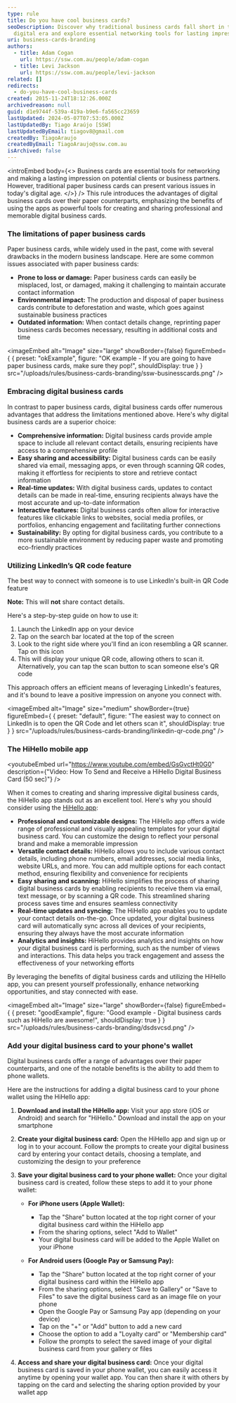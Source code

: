 ```yaml
---
type: rule
title: Do you have cool business cards?
seoDescription: Discover why traditional business cards fall short in the
  digital era and explore essential networking tools for lasting impressions.
uri: business-cards-branding
authors:
  - title: Adam Cogan
    url: https://ssw.com.au/people/adam-cogan
  - title: Levi Jackson
    url: https://ssw.com.au/people/levi-jackson
related: []
redirects:
  - do-you-have-cool-business-cards
created: 2015-11-24T18:12:26.000Z
archivedreason: null
guid: d1e9744f-539a-419a-b9e6-fa565cc23659
lastUpdated: 2024-05-07T07:53:05.000Z
lastUpdatedBy: Tiago Araújo [SSW]
lastUpdatedByEmail: tiagov8@gmail.com
createdBy: TiagoAraujo
createdByEmail: TiagoAraujo@ssw.com.au
isArchived: false
---
```

<introEmbed
  body={<>
Business cards are essential tools for networking and making a lasting impression on potential clients or business partners. However, traditional paper business cards can present various issues in today's digital age.
  </>}
/>
This rule introduces the advantages of digital business cards over their paper counterparts, emphasizing the benefits of using the apps as powerful tools for creating and sharing professional and memorable digital business cards.

### The limitations of paper business cards

Paper business cards, while widely used in the past, come with several drawbacks in the modern business landscape. Here are some common issues associated with paper business cards:

* **Prone to loss or damage:** Paper business cards can easily be misplaced, lost, or damaged, making it challenging to maintain accurate contact information
* **Environmental impact:** The production and disposal of paper business cards contribute to deforestation and waste, which goes against sustainable business practices
* **Outdated information:** When contact details change, reprinting paper business cards becomes necessary, resulting in additional costs and time

<imageEmbed
  alt="Image"
  size="large"
  showBorder={false}
  figureEmbed={ {
    preset: "okExample",
    figure: "OK example - If you are going to have paper business cards, make sure they pop!",
    shouldDisplay: true
  } }
  src="/uploads/rules/business-cards-branding/ssw-businesscards.png"
/>

### Embracing digital business cards

In contrast to paper business cards, digital business cards offer numerous advantages that address the limitations mentioned above. Here's why digital business cards are a superior choice:

* **Comprehensive information:** Digital business cards provide ample space to include all relevant contact details, ensuring recipients have access to a comprehensive profile
* **Easy sharing and accessibility:** Digital business cards can be easily shared via email, messaging apps, or even through scanning QR codes, making it effortless for recipients to store and retrieve contact information
* **Real-time updates:** With digital business cards, updates to contact details can be made in real-time, ensuring recipients always have the most accurate and up-to-date information
* **Interactive features:** Digital business cards often allow for interactive features like clickable links to websites, social media profiles, or portfolios, enhancing engagement and facilitating further connections
* **Sustainability:** By opting for digital business cards, you contribute to a more sustainable environment by reducing paper waste and promoting eco-friendly practices

### Utilizing LinkedIn’s QR code feature

The best way to connect with someone is to use LinkedIn's built-in QR Code feature

**Note:** This will **not** share contact details.

Here's a step-by-step guide on how to use it:

1. Launch the LinkedIn app on your device
2. Tap on the search bar located at the top of the screen
3. Look to the right side where you'll find an icon resembling a QR scanner. Tap on this icon
4. This will display your unique QR code, allowing others to scan it. Alternatively, you can tap the scan button to scan someone else's QR code

This approach offers an efficient means of leveraging LinkedIn's features, and it's bound to leave a positive impression on anyone you connect with.

<imageEmbed
  alt="Image"
  size="medium"
  showBorder={true}
  figureEmbed={ {
    preset: "default",
    figure: "The easiest way to connect on LinkedIn is to open the QR Code and let others scan it",
    shouldDisplay: true
  } }
  src="/uploads/rules/business-cards-branding/linkedin-qr-code.png"
/>

### The HiHello mobile app

<youtubeEmbed url="https://www.youtube.com/embed/GsGvctHt0G0" description={"Video: How To Send and Receive a HiHello Digital Business Card (50 sec)"} />

When it comes to creating and sharing impressive digital business cards, the HiHello app stands out as an excellent tool. Here's why you should consider using the [HiHello app](https://www.hihello.me):

* **Professional and customizable designs:** The HiHello app offers a wide range of professional and visually appealing templates for your digital business card. You can customize the design to reflect your personal brand and make a memorable impression
* **Versatile contact details:** HiHello allows you to include various contact details, including phone numbers, email addresses, social media links, website URLs, and more. You can add multiple options for each contact method, ensuring flexibility and convenience for recipients
* **Easy sharing and scanning:** HiHello simplifies the process of sharing digital business cards by enabling recipients to receive them via email, text message, or by scanning a QR code. This streamlined sharing process saves time and ensures seamless connectivity
* **Real-time updates and syncing:** The HiHello app enables you to update your contact details on-the-go. Once updated, your digital business card will automatically sync across all devices of your recipients, ensuring they always have the most accurate information
* **Analytics and insights:** HiHello provides analytics and insights on how your digital business card is performing, such as the number of views and interactions. This data helps you track engagement and assess the effectiveness of your networking efforts

By leveraging the benefits of digital business cards and utilizing the HiHello app, you can present yourself professionally, enhance networking opportunities, and stay connected with ease.

<imageEmbed
  alt="Image"
  size="large"
  showBorder={false}
  figureEmbed={ {
    preset: "goodExample",
    figure: "Good example - Digital business cards such as HiHello are awesome!",
    shouldDisplay: true
  } }
  src="/uploads/rules/business-cards-branding/dsdsvcsd.png"
/>

### Add your digital business card to your phone's wallet

Digital business cards offer a range of advantages over their paper counterparts, and one of the notable benefits is the ability to add them to phone wallets.

Here are the instructions for adding a digital business card to your phone wallet using the HiHello app:

1. **Download and install the HiHello app:** Visit your app store (iOS or Android) and search for "HiHello." Download and install the app on your smartphone
2. **Create your digital business card:** Open the HiHello app and sign up or log in to your account. Follow the prompts to create your digital business card by entering your contact details, choosing a template, and customizing the design to your preference
3. **Save your digital business card to your phone wallet:** Once your digital business card is created, follow these steps to add it to your phone wallet:

   * **For iPhone users (Apple Wallet):**

     * Tap the "Share" button located at the top right corner of your digital business card within the HiHello app
     * From the sharing options, select "Add to Wallet"
     * Your digital business card will be added to the Apple Wallet on your iPhone
   * **For Android users (Google Pay or Samsung Pay):**

     * Tap the "Share" button located at the top right corner of your digital business card within the HiHello app
     * From the sharing options, select "Save to Gallery" or "Save to Files" to save the digital business card as an image file on your phone
     * Open the Google Pay or Samsung Pay app (depending on your device)
     * Tap on the "+" or "Add" button to add a new card
     * Choose the option to add a "Loyalty card" or "Membership card"
     * Follow the prompts to select the saved image of your digital business card from your gallery or files
4. **Access and share your digital business card:** Once your digital business card is saved in your phone wallet, you can easily access it anytime by opening your wallet app. You can then share it with others by tapping on the card and selecting the sharing option provided by your wallet app
